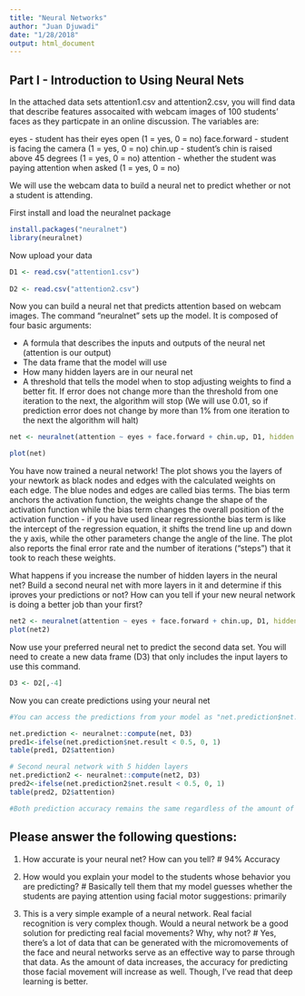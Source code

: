 ```yaml
---
title: "Neural Networks"
author: "Juan Djuwadi"
date: "1/28/2018"
output: html_document
---
```


## Part I - Introduction to Using Neural Nets

In the attached data sets attention1.csv and attention2.csv, you will find data that describe features assocaited with webcam images of 100 students' faces as they particpate in an online discussion. The variables are:

eyes - student has their eyes open (1 = yes, 0 = no)
face.forward - student is facing the camera (1 = yes, 0 = no)
chin.up - student's chin is raised above 45 degrees (1 = yes, 0 = no)
attention - whether the student was paying attention when asked (1 = yes, 0 = no)

We will use the webcam data to build a neural net to predict whether or not a student is attending.

First install and load the neuralnet package
```r
install.packages("neuralnet")
library(neuralnet)
```

Now upload your data
```r
D1 <- read.csv("attention1.csv")
  
D2 <- read.csv("attention2.csv")
```

Now you can build a neural net that predicts attention based on webcam images. The command "neuralnet" sets up the model. It is composed of four basic arguments:

- A formula that describes the inputs and outputs of the neural net (attention is our output)
- The data frame that the model will use
- How many hidden layers are in our neural net
- A threshold that tells the model when to stop adjusting weights to find a better fit. If error does not change more than the threshold from one iteration to the next, the algorithm will stop (We will use 0.01, so if prediction error does not change by more than 1% from one iteration to the next the algorithm will halt)

```r
net <- neuralnet(attention ~ eyes + face.forward + chin.up, D1, hidden = 1, threshold = 0.01)

plot(net)
```

You have now trained a neural network! The plot shows you the layers of your newtork as black nodes and edges with the calculated weights on each edge. The blue nodes and edges are called bias terms. The bias term anchors the activation function, the weights change the shape of the activation function while the bias term changes the overall position of the activation function - if you have used linear regressionthe bias term is like the intercept of the regression equation, it shifts the trend line up and down the y axis, while the other parameters change the angle of the line. The plot also reports the final error rate and the number of iterations ("steps") that it took to reach these weights.

What happens if you increase the number of hidden layers in the neural net? Build a second neural net with more layers in it and determine if this iproves your predictions or not? How can you tell if your new neural network is doing a better job than your first?
```r
net2 <- neuralnet(attention ~ eyes + face.forward + chin.up, D1, hidden = 5, threshold=0.01)
plot(net2)
```

Now use your preferred neural net to predict the second data set. You will need to create a new data frame (D3) that only includes the input layers to use this command.

```r
D3 <- D2[,-4]
```

Now you can create predictions using your neural net
```r


#You can access the predictions from your model as "net.prediction$net.result". Predictions will be numeric estimates from 1 or 0, convert these into exact predictions of 1 and 0 and then determine the accuracy of your neural net on this new data.

net.prediction <- neuralnet::compute(net, D3)
pred1<-ifelse(net.prediction$net.result < 0.5, 0, 1)
table(pred1, D2$attention)

# Second neural network with 5 hidden layers
net.prediction2 <- neuralnet::compute(net2, D3)
pred2<-ifelse(net.prediction2$net.result < 0.5, 0, 1)
table(pred2, D2$attention)

#Both prediction accuracy remains the same regardless of the amount of layers. 
```

## Please answer the following questions:

1. How accurate is your neural net? How can you tell?
# 94% Accuracy 

2. How would you explain your model to the students whose behavior you are predicting? 
# Basically tell them that my model guesses whether the students are paying attention using facial motor suggestions: primarily 

3. This is a very simple example of a neural network. Real facial recognition is very complex though. Would a neural network be a good solution for predicting real facial movements? Why, why not? 
# Yes, there's a lot of data that can be generated with the micromovements of the face and neural networks serve as an effective way to parse through that data. As the amount of data increases, the accuracy for predicting those facial movement will increase as well. Though, I've read that deep learning is better. 